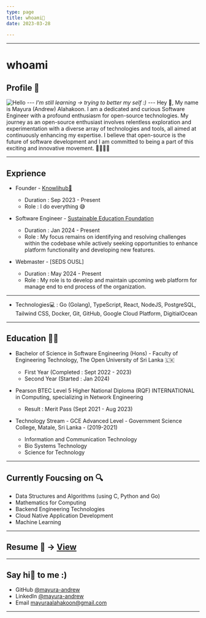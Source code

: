 ```yaml
---
type: page
title: whoami🤖
date: 2023-03-28
 
---
```

---
# whoami 

## Profile 👤


<Image src={Profile} alt="Hello" width={200} height={100} loading="lazy" className="profile-photo" />
---
<i>I'm still learning -> trying to better my self :)</i>
---
Hey 👋, My name is Mayura (Andrew) Alahakoon. I am a dedicated and curious Software Engineer with a profound enthusiasm for open-source technologies.
My journey as an open-source enthusiast involves relentless exploration and experimentation with a 
diverse array of technologies and tools, all aimed at continuously enhancing my expertise. 
I believe that open-source is the future of software development and I am committed to being a part of 
this exciting and innovative movement. 🚀🤖👨‍💻

---
## Exprience

- Founder - [Knowlihub🧠](https://mayura-andrew.github.io/knowlihub/)
    - Duration : Sep 2023 - Present
    - Role : I do everything 😅

- Software Engineer - [Sustainable Education Foundation](https://sefglobal.org/)
    - Duration : Jan 2024 - Present
    - Role : My focus remains on identifying and resolving challenges within the codebase while actively seeking opportunities to enhance platform functionality and developing new features.

- Webmaster - [SEDS OUSL]

    - Duration : May 2024 - Present
    - Role : My role is to develop and maintain upcoming web platform for manage end to end process of the organization.

---
- Technologies💻 : Go (Golang), TypeScript, React, NodeJS, PostgreSQL, Tailwind CSS, Docker, Git, GitHub, Google Cloud Platform, DigitialOcean
---
## Education 👨‍🎓

- Bachelor of Science in Software Engineering (Hons) - Faculty of Engineering Technology, The Open University of Sri Lanka 🇱🇰
    - First Year (Completed : Sept 2022 - 2023)
    - Second Year (Started : Jan 2024)

- Pearson BTEC Level 5 Higher National Diploma (RQF) INTERNATIONAL in Computing, specializing in Network Engineering
    - Result : Merit Pass (Sept 2021 - Aug 2023)

- Technology Stream - GCE Advanced Level - Government Science College, Matale, Sri Lanka - (2019-2021)
    - Information and Communication Technology
    - Bio Systems Technology
    - Science for Technology
---

## Currently Foucsing on 🔍

- Data Structures and Algorithms (using C, Python and Go)
- Mathematics for Computing
- Backend Engineering Technologies 
- Cloud Native Application Development
- Machine Learning

---

## Resume 📎 -> [View](https://drive.google.com/file/d/1Oi9sLf_4gf455dR00KXv4hBzN_KHVTwA/view?usp=sharing)


---

## Say hi👋 to me :) 
- GitHub [@mayura-andrew](https://github.com/mayura-andrew)
- LinkedIn [@mayura-andrew](https://www.linkedin.com/in/mayura-alahakoon-827381201/)
- Email mayuraalahakoon@gmail.com

---

